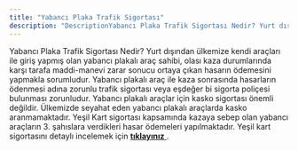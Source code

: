 ```yaml
---
title: "Yabancı Plaka Trafik Sigortası"
description: "DescriptionYabancı Plaka Trafik Sigortası Nedir? Yurt dışından ülkemize kendi araçları ile giriş yapmış olan yabancı plakalı araç sahibi, olası kaza durumlarında karşı tarafa maddi-manevi zarar sonucu ortaya çıkan hasarın ödemesini yapmakla sorumludur. of your new file."
---
```


Yabancı Plaka Trafik Sigortası Nedir? Yurt dışından ülkemize kendi araçları ile giriş yapmış olan yabancı plakalı araç sahibi, olası kaza durumlarında karşı tarafa maddi-manevi zarar sonucu ortaya çıkan hasarın ödemesini yapmakla sorumludur. Yabancı plakalı araç ile kaza sonrasında hasarların ödenmesi adına zorunlu trafik sigortası veya eşdeğer bi sigorta poliçesi bulunması zorunludur. Yabancı plakalı araçlar için kasko sigortası önemli değildir. Ülkemizde seyahat eden yabancı plakalı araçlarda kasko aranmamaktadır. Yeşil Kart sigortası kapsamında kazaya sebep olan yabancı araçların 3. şahıslara verdikleri hasar ödemeleri yapılmaktadır. Yeşil kart sigortasını detaylı incelemek için [**tıklayınız** ](https://kristalsigorta.com.tr/yesil-kart-sigortasi).